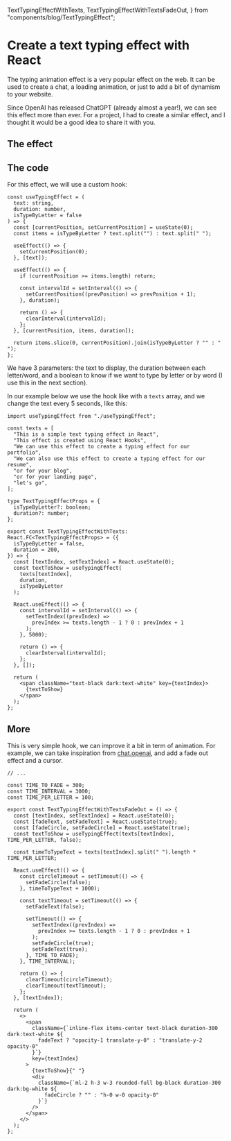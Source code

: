   TextTypingEffectWithTexts,
  TextTypingEffectWithTextsFadeOut,
} from "components/blog/TextTypingEffect";

<LayoutBlog>

# Create a text typing effect with React

The typing animation effect is a very popular effect on the web. It can be used to create a chat, a loading animation, or just to add a bit of dynamism to your website.

Since OpenAI has released ChatGPT (already almost a year!), we can see this effect more than ever.
For a project, I had to create a similar effect, and I thought it would be a good idea to share it with you.

## The effect

<ComponentPlayground hasReTrigger hasDarkMode className="h-32">
  <TextTypingEffectWithTexts isTypeByLetter duration={50} />
</ComponentPlayground>

## The code

For this effect, we will use a custom hook:

```tsx useTypingEffect.tsx
const useTypingEffect = (
  text: string,
  duration: number,
  isTypeByLetter = false
) => {
  const [currentPosition, setCurrentPosition] = useState(0);
  const items = isTypeByLetter ? text.split("") : text.split(" ");

  useEffect(() => {
    setCurrentPosition(0);
  }, [text]);

  useEffect(() => {
    if (currentPosition >= items.length) return;

    const intervalId = setInterval(() => {
      setCurrentPosition((prevPosition) => prevPosition + 1);
    }, duration);

    return () => {
      clearInterval(intervalId);
    };
  }, [currentPosition, items, duration]);

  return items.slice(0, currentPosition).join(isTypeByLetter ? "" : " ");
};
```

We have 3 parameters: the text to display, the duration between each letter/word, and a boolean to know if we want to type by letter or by word (I use this in the next section).

In our example below we use the hook like with a `texts` array, and we change the text every 5 seconds, like this:

```tsx TypingEffect.tsx
import useTypingEffect from "./useTypingEffect";

const texts = [
  "This is a simple text typing effect in React",
  "This effect is created using React Hooks",
  "We can use this effect to create a typing effect for our portfolio",
  "We can also use this effect to create a typing effect for our resume",
  "or for your blog",
  "or for your landing page",
  "let's go",
];

type TextTypingEffectProps = {
  isTypeByLetter?: boolean;
  duration?: number;
};

export const TextTypingEffectWithTexts: React.FC<TextTypingEffectProps> = ({
  isTypeByLetter = false,
  duration = 200,
}) => {
  const [textIndex, setTextIndex] = React.useState(0);
  const textToShow = useTypingEffect(
    texts[textIndex],
    duration,
    isTypeByLetter
  );

  React.useEffect(() => {
    const intervalId = setInterval(() => {
      setTextIndex((prevIndex) =>
        prevIndex >= texts.length - 1 ? 0 : prevIndex + 1
      );
    }, 5000);

    return () => {
      clearInterval(intervalId);
    };
  }, []);

  return (
    <span className="text-black dark:text-white" key={textIndex}>
      {textToShow}
    </span>
  );
};
```

## More

This is very simple hook, we can improve it a bit in term of animation.
For example, we can take inspiration from [chat.openai](https://chat.openai.com/auth/login), and add a fade out effect and a cursor.

<ComponentPlayground hasReTrigger hasDarkMode className="h-32">
  <TextTypingEffectWithTextsFadeOut />
</ComponentPlayground>

```tsx TypingEffect.tsx
// ...

const TIME_TO_FADE = 300;
const TIME_INTERVAL = 3000;
const TIME_PER_LETTER = 100;

export const TextTypingEffectWithTextsFadeOut = () => {
  const [textIndex, setTextIndex] = React.useState(0);
  const [fadeText, setFadeText] = React.useState(true);
  const [fadeCircle, setFadeCircle] = React.useState(true);
  const textToShow = useTypingEffect(texts[textIndex], TIME_PER_LETTER, false);

  const timeToTypeText = texts[textIndex].split(" ").length * TIME_PER_LETTER;

  React.useEffect(() => {
    const circleTimeout = setTimeout(() => {
      setFadeCircle(false);
    }, timeToTypeText + 1000);

    const textTimeout = setTimeout(() => {
      setFadeText(false);

      setTimeout(() => {
        setTextIndex((prevIndex) =>
          prevIndex >= texts.length - 1 ? 0 : prevIndex + 1
        );
        setFadeCircle(true);
        setFadeText(true);
      }, TIME_TO_FADE);
    }, TIME_INTERVAL);

    return () => {
      clearTimeout(circleTimeout);
      clearTimeout(textTimeout);
    };
  }, [textIndex]);

  return (
    <>
      <span
        className={`inline-flex items-center text-black duration-300 dark:text-white ${
          fadeText ? "opacity-1 translate-y-0" : "translate-y-2 opacity-0"
        }`}
        key={textIndex}
      >
        {textToShow}{" "}
        <div
          className={`ml-2 h-3 w-3 rounded-full bg-black duration-300 dark:bg-white ${
            fadeCircle ? "" : "h-0 w-0 opacity-0"
          }`}
        />
      </span>
    </>
  );
};
```

</LayoutBlog>
